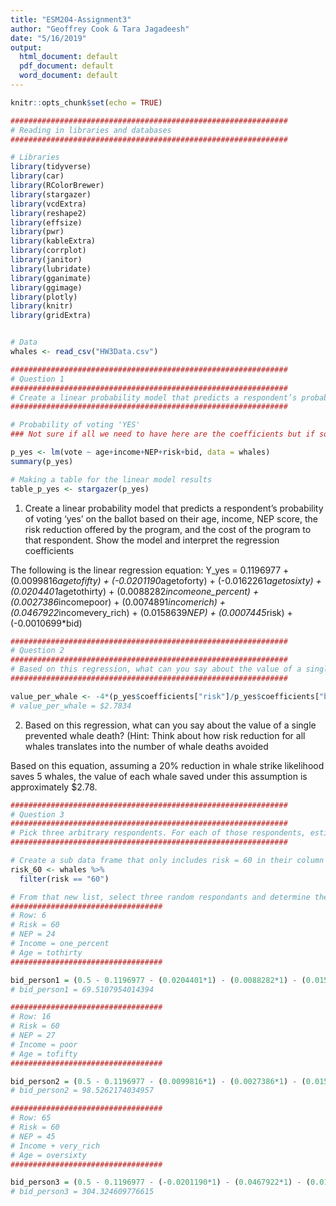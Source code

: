 ```yaml
---
title: "ESM204-Assignment3"
author: "Geoffrey Cook & Tara Jagadeesh"
date: "5/16/2019"
output:
  html_document: default
  pdf_document: default
  word_document: default
---
```


```r
knitr::opts_chunk$set(echo = TRUE)
```

```r
##############################################################
# Reading in libraries and databases
##############################################################

# Libraries
library(tidyverse)
library(car)
library(RColorBrewer)
library(stargazer)
library(vcdExtra)
library(reshape2)
library(effsize)
library(pwr)
library(kableExtra)
library(corrplot) 
library(janitor)
library(lubridate) 
library(gganimate)
library(ggimage)
library(plotly)
library(knitr)
library(gridExtra)


# Data
whales <- read_csv("HW3Data.csv")

```

```r
##############################################################
# Question 1
##############################################################
# Create a linear probability model that predicts a respondent’s probability of voting ‘yes’ on the ballot based on their age, income, NEP score, the risk reduction offered by the program, and the cost of the program to that respondent. Show the model and interpret the regression coefficients
##############################################################

# Probability of voting 'YES'
### Not sure if all we need to have here are the coefficients but if so, this seems to give those to us.

p_yes <- lm(vote ~ age+income+NEP+risk+bid, data = whales)
summary(p_yes)

# Making a table for the linear model results
table_p_yes <- stargazer(p_yes)

```
1. Create a linear probability model that predicts a respondent’s probability of voting ‘yes’ on the ballot based on their age, income, NEP score, the risk reduction offered by the program, and the cost of the program to that respondent. Show the model and interpret the regression coefficients

The following is the linear regression equation:
Y_yes = 0.1196977 + (0.0099816*agetofifty) + (-0.0201190*agetoforty) + (-0.0162261*agetosixty) + (0.0204401*agetothirty) + (0.0088282*incomeone_percent) + (0.0027386*incomepoor) + (0.0074891*incomerich) + (0.0467922*incomevery_rich) + (0.0158639*NEP) + (0.0007445*risk) + (-0.0010699*bid)

```r
##############################################################
# Question 2
##############################################################
# Based on this regression, what can you say about the value of a single prevented whale death? (Hint: Think about how risk reduction for all whales translates into the number of whale deaths avoided)
##############################################################

value_per_whale <- -4*(p_yes$coefficients["risk"]/p_yes$coefficients["bid"])
# value_per_whale = $2.7834

```
2.  Based on this regression, what can you say about the value of a single prevented whale death? (Hint: Think about how risk reduction for all whales translates into the number of whale deaths avoided

Based on this equation, assuming a 20% reduction in whale strike likelihood saves 5 whales, the value of each whale saved under this assumption is approximately $2.78.

```r
##############################################################
# Question 3
##############################################################
# Pick three arbitrary respondents. For each of those respondents, estimate their WTP for a VSR program offering 60% risk reduction
##############################################################

# Create a sub data frame that only includes risk = 60 in their column
risk_60 <- whales %>% 
  filter(risk == "60")

# From that new list, select three random respondants and determine their respective WTP (bid)
##################################
# Row: 6
# Risk = 60
# NEP = 24
# Income = one_percent
# Age = tothirty
##################################

bid_person1 = (0.5 - 0.1196977 - (0.0204401*1) - (0.0088282*1) - (0.0158639*24) - (0.0007445*60)) / (-0.0010699)
# bid_person1 = 69.5107954014394

##################################
# Row: 16
# Risk = 60
# NEP = 27
# Income = poor 
# Age = tofifty
##################################

bid_person2 = (0.5 - 0.1196977 - (0.0099816*1) - (0.0027386*1) - (0.0158639*27) - (0.0007445*60)) / (-0.0010699)
# bid_person2 = 98.5262174034957

##################################
# Row: 65
# Risk = 60
# NEP = 45
# Income + very_rich
# Age = oversixty
##################################

bid_person3 = (0.5 - 0.1196977 - (-0.0201190*1) - (0.0467922*1) - (0.0158639*40) - (0.0007445*60)) / (-0.0010699)
# bid_person3 = 304.324609776615
```

